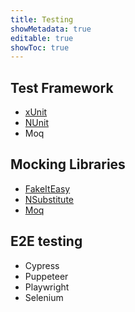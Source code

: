 ```yaml
---
title: Testing
showMetadata: true
editable: true
showToc: true
---
```


## Test Framework
- [xUnit](https://github.com/xunit/xunit)
- [NUnit](https://github.com/nunit/nunit)
- Moq


## Mocking Libraries

- [FakeItEasy](https://github.com/FakeItEasy/FakeItEasy)
- [NSubstitute](https://github.com/nsubstitute/NSubstitute)
- [Moq](https://github.com/moq/moq)

## E2E testing
- Cypress
- Puppeteer
- Playwright
- Selenium
